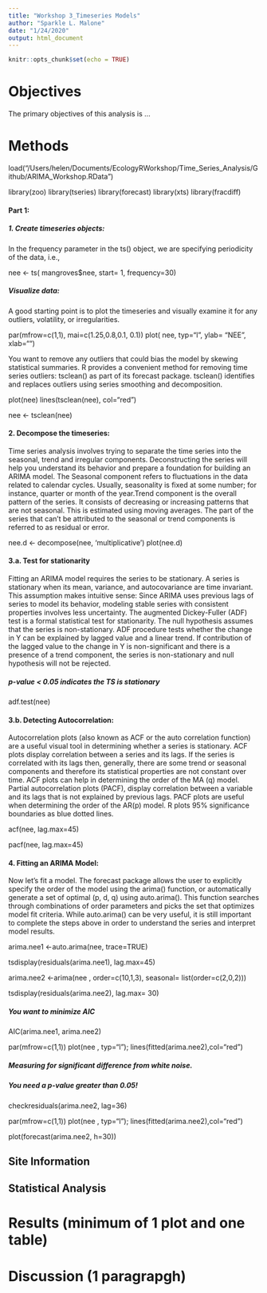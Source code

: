 ```yaml
---
title: "Workshop 3_Timeseries Models"
author: "Sparkle L. Malone"
date: "1/24/2020"
output: html_document
---
```

```r
knitr::opts_chunk$set(echo = TRUE)
```


# Objectives
The primary objectives of this analysis is ...

# Methods

load("/Users/helen/Documents/EcologyRWorkshop/Time_Series_Analysis/Github/ARIMA_Workshop.RData")

library(zoo)
library(tseries)
library(forecast)
library(xts)
library(fracdiff)

#### Part 1:
##### 1. Create timeseries objects:

In the frequency parameter in the ts() object, we are specifying periodicity of the data, i.e.,

nee <- ts( mangroves$nee, start= 1, frequency=30)

##### Visualize data:

A good starting point is to plot the timeseries and visually examine it for any outliers, volatility, or
irregularities.

par(mfrow=c(1,1), mai=c(1.25,0.8,0.1, 0.1))
plot( nee, typ="l", ylab= "NEE", xlab="")

You want to remove any outliers that could bias the model by skewing statistical summaries. R provides a convenient method for removing time series outliers: tsclean() as part of its forecast package. tsclean() identifies and replaces outliers using series smoothing and decomposition.

plot(nee)
lines(tsclean(nee), col="red")

nee <- tsclean(nee)

#### 2. Decompose the timeseries:

Time series analysis involves trying to separate the time series into the seasonal, trend and irregular components. Deconstructing the series will help you understand its behavior and prepare a foundation for building an
ARIMA model. The Seasonal component refers to fluctuations in the data related to calendar cycles. Usually, seasonality is fixed at some number; for instance, quarter or month of the year.Trend component is the overall pattern of the series. It consists of decreasing or increasing patterns that are not seasonal. This is estimated using moving averages.
The part of the series that can’t be attributed to the seasonal or trend components is referred to as residual or error.

nee.d <- decompose(nee, 'multiplicative')
plot(nee.d)

#### 3.a. Test for stationarity
Fitting an ARIMA model requires the series to be stationary. A series is stationary when its mean, variance, and autocovariance are time invariant. This assumption makes intuitive sense: Since ARIMA uses previous lags of series to model its behavior, modeling stable series with consistent properties involves less uncertainty. The augmented Dickey-Fuller (ADF) test is a formal statistical test for stationarity. The null hypothesis assumes that the series is non-stationary. ADF procedure tests whether the change in Y can be explained by
lagged value and a linear trend. If contribution of the lagged value to the change in Y is non-significant and there is a presence of a trend component, the series is non-stationary and null hypothesis will not be rejected.

##### p-value < 0.05 indicates the TS is stationary
adf.test(nee)

#### 3.b. Detecting Autocorrelation:

Autocorrelation plots (also known as ACF or the auto correlation function) are a useful visual tool in determining whether a series is stationary. ACF plots display correlation between a series and its lags.
If the series is correlated with its lags then, generally, there are some trend or seasonal components and therefore its statistical properties are not constant over time. ACF plots can help in determining the order of the MA (q) model. Partial autocorrelation plots (PACF), display correlation between a variable and its lags that is not explained by previous lags. PACF plots are useful when determining the order of the AR(p) model. R plots 95% significance boundaries as blue dotted lines.

acf(nee, lag.max=45)

pacf(nee, lag.max=45)

#### 4. Fitting an ARIMA Model:
Now let’s fit a model. The forecast package allows the user to explicitly specify the order of the model using the arima() function, or automatically generate a set of optimal (p, d, q) using auto.arima(). This function searches through combinations of order parameters and picks the set that optimizes model fit criteria. While auto.arima() can be very useful, it is still important to complete the steps above in order to understand the series and interpret model results.

arima.nee1 <-auto.arima(nee, trace=TRUE)

tsdisplay(residuals(arima.nee1), lag.max=45)

arima.nee2 <-arima(nee , order=c(10,1,3), seasonal= list(order=c(2,0,2)))

tsdisplay(residuals(arima.nee2), lag.max= 30)

##### You want to minimize AIC
AIC(arima.nee1, arima.nee2)

par(mfrow=c(1,1))
plot(nee , typ="l"); lines(fitted(arima.nee2),col="red")

##### Measuring for significant difference from white noise.
##### You need a p-value greater than 0.05!
checkresiduals(arima.nee2, lag=36)

par(mfrow=c(1,1))
plot(nee , typ="l"); lines(fitted(arima.nee2),col="red")

plot(forecast(arima.nee2, h=30))


## Site Information 

## Statistical Analysis

# Results (minimum of 1 plot and one table)

# Discussion (1 paragrapgh)
